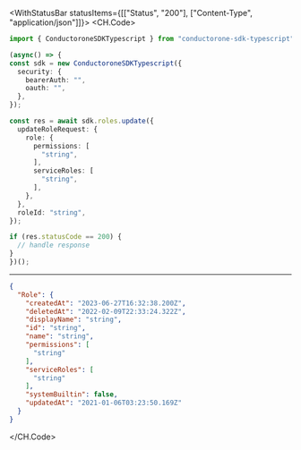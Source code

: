 

<WithStatusBar statusItems={[["Status", "200"], ["Content-Type", "application/json"]]}>
  <CH.Code>
  ```typescript Update.ts
  import { ConductoroneSDKTypescript } from "conductorone-sdk-typescript";

(async() => {
  const sdk = new ConductoroneSDKTypescript({
    security: {
      bearerAuth: "",
      oauth: "",
    },
  });

  const res = await sdk.roles.update({
    updateRoleRequest: {
      role: {
        permissions: [
          "string",
        ],
        serviceRoles: [
          "string",
        ],
      },
    },
    roleId: "string",
  });

  if (res.statusCode == 200) {
    // handle response
  }
})();
  ```
  ---

  ```json Example Response
  {
    "Role": {
      "createdAt": "2023-06-27T16:32:38.200Z",
      "deletedAt": "2022-02-09T22:33:24.322Z",
      "displayName": "string",
      "id": "string",
      "name": "string",
      "permissions": [
        "string"
      ],
      "serviceRoles": [
        "string"
      ],
      "systemBuiltin": false,
      "updatedAt": "2021-01-06T03:23:50.169Z"
    }
  }
  ```
  </CH.Code>
</WithStatusBar>
